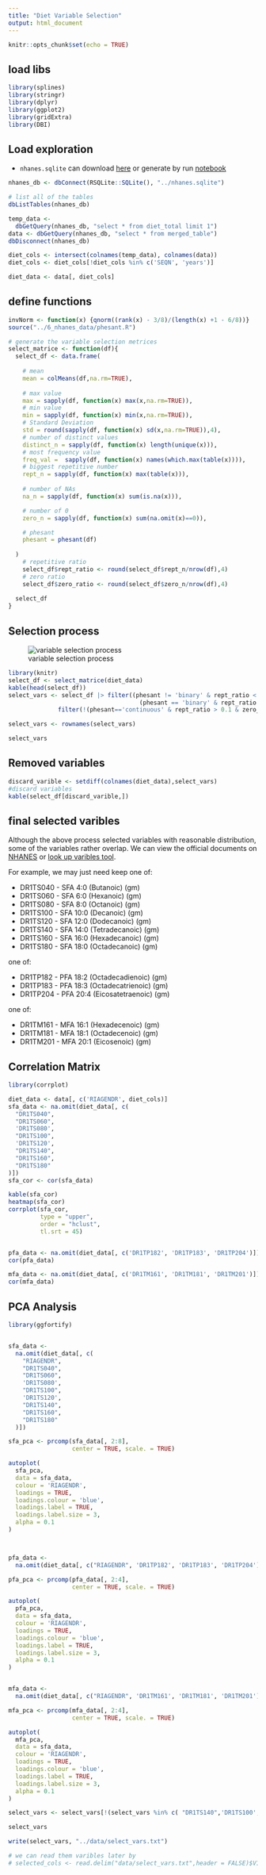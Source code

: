 ```yaml
---
title: "Diet Variable Selection"
output: html_document
---
```


```r
knitr::opts_chunk$set(echo = TRUE)
```

## load libs
```r
library(splines)
library(stringr)
library(dplyr)
library(ggplot2)
library(gridExtra)
library(DBI)
```

## Load exploration
- `nhanes.sqlite` can download [here](https://github.com/ccb-hms/Imputation/blob/main/nhanes.sqlite) or generate by run [notebook](https://ccb-hms.github.io/Imputation/nhanes_exploratory.html)

```r
nhanes_db <- dbConnect(RSQLite::SQLite(), "../nhanes.sqlite")

# list all of the tables
dbListTables(nhanes_db)

temp_data <-
  dbGetQuery(nhanes_db, "select * from diet_total limit 1")
data <- dbGetQuery(nhanes_db, "select * from merged_table")
dbDisconnect(nhanes_db)

diet_cols <- intersect(colnames(temp_data), colnames(data))
diet_cols <- diet_cols[!diet_cols %in% c('SEQN', 'years')]

diet_data <- data[, diet_cols]

```

## define functions

```r
invNorm <- function(x) {qnorm((rank(x) - 3/8)/(length(x) +1 - 6/8))}
source("../6_nhanes_data/phesant.R")

# generate the variable selection metrices
select_matrice <- function(df){
  select_df <- data.frame(
    
    # mean
    mean = colMeans(df,na.rm=TRUE),
    
    # max value
    max = sapply(df, function(x) max(x,na.rm=TRUE)),
    # min value
    min = sapply(df, function(x) min(x,na.rm=TRUE)),
    # Standard Deviation
    std = round(sapply(df, function(x) sd(x,na.rm=TRUE)),4),
    # number of distinct values
    distinct_n = sapply(df, function(x) length(unique(x))),
    # most frequency value
    freq_val =  sapply(df, function(x) names(which.max(table(x)))),
    # biggest repetitive number
    rept_n = sapply(df, function(x) max(table(x))),
  
    # number of NAs
    na_n = sapply(df, function(x) sum(is.na(x))),

    # number of 0
    zero_n = sapply(df, function(x) sum(na.omit(x)==0)),

    # phesant
    phesant = phesant(df)
    
  )
    # repetitive ratio
    select_df$rept_ratio <- round(select_df$rept_n/nrow(df),4)
    # zero ratio
    select_df$zero_ratio <- round(select_df$zero_n/nrow(df),4)
  
  select_df
}

```



## Selection process
![variable selection process](images/selection_process.png)

```r
library(knitr)
select_df <- select_matrice(diet_data)
kable(head(select_df))
select_vars <- select_df |> filter((phesant != 'binary' & rept_ratio < 0.5) |
                                     (phesant == 'binary' & rept_ratio < 0.7)) |>
              filter(!(phesant=='continuous' & rept_ratio > 0.1 & zero_ratio > 0.1)) 

select_vars <- rownames(select_vars)

select_vars
```

## Removed variables

```r
discard_varible <- setdiff(colnames(diet_data),select_vars)
#discard variables
kable(select_df[discard_varible,])
```

## final selected varibles

Although the above process selected variables with reasonable distribution, some of the variables rather overlap.
We can view the official documents on [NHANES](https://wwwn.cdc.gov/Nchs/Nhanes/2017-2018/DR1TOT_J.htm) or [look up varibles tool](https://ccb-hms.github.io/Imputation/check_vars.html).

For example, we may just need keep one of:

- DR1TS040 - SFA 4:0 (Butanoic) (gm)
- DR1TS060 - SFA 6:0 (Hexanoic) (gm)
- DR1TS080 - SFA 8:0 (Octanoic) (gm)
- DR1TS100 - SFA 10:0 (Decanoic) (gm)
- DR1TS120 - SFA 12:0 (Dodecanoic) (gm)
- DR1TS140 - SFA 14:0 (Tetradecanoic) (gm)
- DR1TS160 - SFA 16:0 (Hexadecanoic) (gm)
- DR1TS180 - SFA 18:0 (Octadecanoic) (gm)

one of:

- DR1TP182 - PFA 18:2 (Octadecadienoic) (gm)
- DR1TP183 - PFA 18:3 (Octadecatrienoic) (gm)
- DR1TP204 - PFA 20:4 (Eicosatetraenoic) (gm)

one of:

- DR1TM161 - MFA 16:1 (Hexadecenoic) (gm)
- DR1TM181 - MFA 18:1 (Octadecenoic) (gm)
- DR1TM201 - MFA 20:1 (Eicosenoic) (gm)



## Correlation Matrix

```r
library(corrplot)

diet_data <- data[, c('RIAGENDR', diet_cols)]
sfa_data <- na.omit(diet_data[, c(
  "DR1TS040",
  "DR1TS060",
  'DR1TS080',
  "DR1TS100",
  'DR1TS120',
  "DR1TS140",
  "DR1TS160",
  "DR1TS180"
)])
sfa_cor <- cor(sfa_data)

kable(sfa_cor)
heatmap(sfa_cor)
corrplot(sfa_cor,
         type = "upper",
         order = "hclust",
         tl.srt = 45)


pfa_data <- na.omit(diet_data[, c('DR1TP182', 'DR1TP183', 'DR1TP204')])
cor(pfa_data)

mfa_data <- na.omit(diet_data[, c('DR1TM161', 'DR1TM181', 'DR1TM201')])
cor(mfa_data)

```


## PCA Analysis

```r
library(ggfortify)


sfa_data <-
  na.omit(diet_data[, c(
    "RIAGENDR",
    "DR1TS040",
    "DR1TS060",
    'DR1TS080',
    "DR1TS100",
    'DR1TS120',
    "DR1TS140",
    "DR1TS160",
    "DR1TS180"
  )])

sfa_pca <- prcomp(sfa_data[, 2:8],
                  center = TRUE, scale. = TRUE)

autoplot(
  sfa_pca,
  data = sfa_data,
  colour = 'RIAGENDR',
  loadings = TRUE,
  loadings.colour = 'blue',
  loadings.label = TRUE,
  loadings.label.size = 3,
  alpha = 0.1
)



pfa_data <-
  na.omit(diet_data[, c("RIAGENDR", 'DR1TP182', 'DR1TP183', 'DR1TP204')])

pfa_pca <- prcomp(pfa_data[, 2:4],
                  center = TRUE, scale. = TRUE)

autoplot(
  pfa_pca,
  data = sfa_data,
  colour = 'RIAGENDR',
  loadings = TRUE,
  loadings.colour = 'blue',
  loadings.label = TRUE,
  loadings.label.size = 3,
  alpha = 0.1
)


mfa_data <-
  na.omit(diet_data[, c("RIAGENDR", 'DR1TM161', 'DR1TM181', 'DR1TM201')])

mfa_pca <- prcomp(mfa_data[, 2:4],
                  center = TRUE, scale. = TRUE)

autoplot(
  mfa_pca,
  data = sfa_data,
  colour = 'RIAGENDR',
  loadings = TRUE,
  loadings.colour = 'blue',
  loadings.label = TRUE,
  loadings.label.size = 3,
  alpha = 0.1
)

```








```r
select_vars <- select_vars[!(select_vars %in% c( "DR1TS140",'DR1TS100',"DR1TS060","DR1TP182"))]

select_vars

write(select_vars, "../data/select_vars.txt")

# we can read them varibles later by
# selected_cols <- read.delim("data/select_vars.txt",header = FALSE)$V1
```





